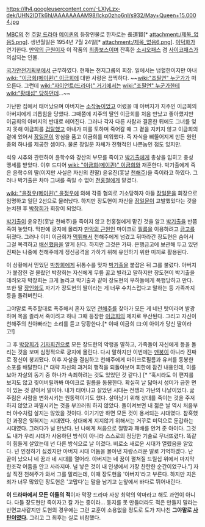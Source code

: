 https://lh4.googleusercontent.com/-LXlyLzx-dek/UHN2IDTk6hI/AAAAAAAAM98/Ickp0zho6nI/s932/May+Queen+15.0004.jpg

[[문화방송|MBC]]의 전 [[주말 드라마]] [[메이퀸#s-2|메이퀸]]의 등장인물로 한자로는 長道賢[* attachment:/제목_없음5.png]. 생년월일은 1954년 7월 24일[* attachment:/제목_없음6.png]. [[이덕화]]가 연기한다. [[만악의 근원]]이자 이 작품의 [[최종보스]]이며 잔혹한 [[소시오패스]] 겸 [[사이코패스]]가 의심되는 인물.

[[국가안전기획부]]에서 근무하였다. 현재는 천지그룹의 회장. 일에서는 냉혈한이지만 아내 [[wiki: "이금희(메이퀸)" 이금희]]에 대한 사랑은 끔찍하다. ~~[[wiki:"조필연" 누군가가]] 떠오른다. 그런데 [[wiki:"자이언트(드라마)" 거기에서는]] [[wiki:"조필연" 누군가한테]] [[wiki:"황태섭" 당하던데]]...~~

가난한 집에서 태어났으며 아버지는 [[소작]]농이었고 어렸을 때 아버지가 지주인 이금희의 아버지에게 괴롭힘을 당했다. 그때쯤에 지주의 딸인 이금희를 처음 만났고 좋아했지만 이금희의 아버지의 반대로 헤어진다. 그러나 각자 다른 사람과 결혼한 뒤에도 그녀를 잊지 못해 이금희를 [[겁탈]]했고 아내가 피를 토하며 죽어갈 때 그 곁을 지키지 않고 이금희의 곁에 있어서 [[장일문]]이 앙심을 품고 이금희를 미워했다. 즉 자식을 삐뚤어지게 만든 원인 중의 하나를 제공한 셈이다. 물론 장일문 자체가 전형적인 나쁜놈인 점도 있지만.

석유 시추와 관련하여 윤학수와 강산의 부모를 죽이고 [[박기출]]에게 총상을 입히고 충성 맹세를 받았다. 이후 드디어 [[wiki: "이금희(메이퀸)" 이금희]]와 재혼한다. 박기출에게 죽은 윤학수의 딸(이지만 사실은 자신의 친딸) 윤유진(훗날 [[천해주]])을 죽이라고 하였다. 그러나 박기출은 차마 그녀를 죽일 수 없어 [[천홍철]]에게 맡겼다.

[[wiki: "윤정우(메이퀸)" 윤정우]]에 의해 각종 혐의로 기소당하자 아들 [[장일문]]을 회장으로 임명하고 일단 2선으로 물러났다. 하지만 장도현이 자신을 [[장일문]]이 고발했었다는 것을 눈치챈 후 [[박창희]]가 회장이 되었다.

[[박기출]]이 윤유진(훗날 천해주)을 죽이지 않고 천홍철에게 맡긴 것을 알고 [[박기출]]을 반쯤 죽여 놓았다. 막판에 궁지에 몰리자 [[만악의 근원]]인 마이크로 [[필름]]을 이용하려고 [[금고]]를 뒤졌다. 그러나 이미 이금희가 [[먹튀]]해서 천해주에게 넘겼고 뒤따라간 장도현은 숨어서 그걸 목격하고 [[배신]]했음을 알게 된다. 하지만 그것은 가짜. 은행금고에 보관해 두고 있던 진짜는 나중에 천해주에게 정신공격을 가하기 위해 유인하기 위한 미끼로 활용된다.

이 상황에서 믿었던 [[박창희]]에게 뒤통수를 맞자 [[박기출]]을 붙잡은 뒤 그를 불렀다. 아버지가 붙잡힌 걸 몰랐던 박창희는 자신에게 무릎 꿇고 빌라고 말하지만 장도현이 박기출을 데려오자 박창희는 크게 놀라고 박기출과 같이 장도현의 부하들에게 폭행당하고 만다. 또한 딸 [[장인화]]도 자기가 장도현의 딸이라는 게 너무 수치스럽다고 말하는 등 가족까지 등을 돌려버린다. 

그야말로 폭주할대로 폭주해서 혼자 있던 [[천해주]]를 찾아가 모든 게 네년 탓이라며 발광하며 목을 졸라서 죽이려고 하나 그때 등장한 [[이금희]]의 제지로 무산된다. 그리고 자신이 천해주의 친아빠라는 소리를 듣고 당황한다.[* 이때 이금희 曰:이 아이가 당신 딸이라고!]

그 후 [[박창희]]가 [[기자]]회견으로 모든 장도현의 악행을 말하고, 가족들이 자신에게 등을 돌리는 것을 보며 심정적으로 궁지에 몰린다. 다시 말하지만 이번에는 [[멘붕]]이 아니라 진짜로 정신이 붕괴됐다. 이후 자살을 결심하고 천해주에게 마이크로필름과 유서를 동봉한 소포를 배달한다.[* 대략 자신의 과거의 행적을 되돌아보며 회한에 잠긴 내용인데, 이를 보아 자살의 동기 중 하나가 속죄하려는 것도 있었던 것 같다.] [* “혹시라도 이 편지를 보지도 않고 찢어버릴까봐 마이크로 필름을 동봉한다. 확실히 날 닮아서 성미가 급한 면이 있는 것 같아서 말이야. 내가 태어나고 살았던 시대는 전쟁과 가난의 나날이었다. 굶주림은 사람을 변화시키는 원동력이기도 했다. 살아남기 위해 상대를 죽이는 것을 주저하지 않았고 파멸시키는 것을 부끄러워 하지 않았다. 돌이켜보면 내 젊은 날 역시 처음부터 야수처럼 살지는 않았을 것이다. 이기기만 하면 모든 것이 용서되는 시대였다. 참혹했던 과정은 잊혀지는 시대였다. 상대에게 지지않기 위해서는 거꾸로 미덕으로 둔갑하는 시대였다. 그러다가 널 만났다. 넌 나에게 처음으로 절망과 패배를 안겨 준 아이다. 그것도 내가 우리 시대가 사용하던 방식이 아니라 스스로의 정당한 기술로 무너뜨렸다. 똑같이 힘들게 살았는데 넌 다른 방식으로 날 이겼다. 비로소 새로운 시대가 열렸음을 알았다. 넌 인정하기 싫겠지만 아버지 시대 어둠을 몰아낸 자랑스러운 딸로 기억하겠다. 난 끝이 났으니 네 꿈과 네 시대를 열어라. 아버지는 네 꿈이 펼쳐질 드릴십 위에서 마지막 한조각 어둠을 안고 사라지마. 널 낳은 것이 내 인생에서 가장 찬란한 순간이었구나."] 자살 직전 천해주가 와서 그를 말리는데, 이때 장도현을 '아버지'라고 부른다. 하지만 지은 죄가 너무 많았던 장도현은 '고맙다'는 말을 남기고 눈앞에서 바다로 뛰어내린다.

'''이 드라마에서 모든 이들의 적'''이자 막장 드라마 사상 최악의 악마라고 해도 과언이 아니다. 다들 장도현만 죽이자고 칼 가는 중이라... 동지를 못 만들더라도 적은 만들지 말라는 반면교사같지만 도현의 경우에는 그런 교훈이 소용없을 정도로 도가 지나친 '''그야말로 [[사탄]]이였다.''' 그리고 그 최후는 실로 비참했다.
